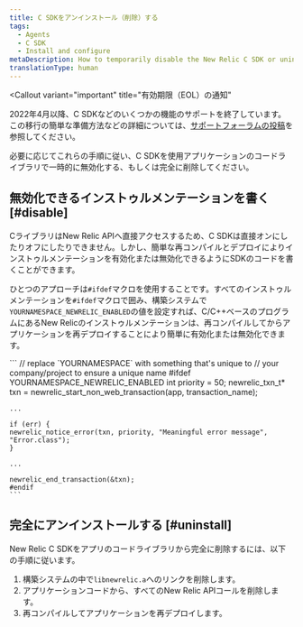 ```yaml
---
title: C SDKをアンインストール（削除）する
tags:
  - Agents
  - C SDK
  - Install and configure
metaDescription: How to temporarily disable the New Relic C SDK or uninstall and remove it completely from your application's code library.
translationType: human
---
```


<Callout
  variant="important"
  title="有効期限（EOL）の通知"
>
  2022年4月以降、C SDKなどのいくつかの機能のサポートを終了しています。この移行の簡単な準備方法などの詳細については、[サポートフォーラムの投稿](https://discuss.newrelic.com/t/q1-bulk-eol-announcement-fy23/181744)を参照してください。
</Callout>

必要に応じてこれらの手順に従い、C SDKを使用アプリケーションのコードライブラリで一時的に無効化する、もしくは完全に削除してください。

## 無効化できるインストゥルメンテーションを書く [#disable]

CライブラリはNew Relic APIへ直接アクセスするため、C SDKは直接オンにしたりオフにしたりできません。しかし、簡単な再コンパイルとデプロイによりインストゥルメンテーションを有効化または無効化できるようにSDKのコードを書くことができます。

ひとつのアプローチは`#ifdef`マクロを使用することです。すべてのインストゥルメンテーションを`#ifdef`マクロで囲み、構築システムで`YOURNAMESPACE_NEWRELIC_ENABLED`の値を設定すれば、C/C++ベースのプログラムにあるNew Relicのインストゥルメンテーションは、再コンパイルしてからアプリケーションを再デプロイすることにより簡単に有効化または無効化できます。

<CollapserGroup>
  <Collapser
    id="ifdef"
    title="#ifdefマクロを使用して、C SDKインストゥルメンテーションを無効化する"
  >
    ```
    // replace `YOURNAMESPACE` with something that's unique to
    // your company/project to ensure a unique name
    #ifdef YOURNAMESPACE_NEWRELIC_ENABLED
    int priority = 50;
    newrelic_txn_t* txn = newrelic_start_non_web_transaction(app, transaction_name);

    ...

    if (err) {
    newrelic_notice_error(txn, priority, "Meaningful error message", "Error.class");
    }

    ...

    newrelic_end_transaction(&txn);
    #endif
    ```
  </Collapser>
</CollapserGroup>

## 完全にアンインストールする [#uninstall]

New Relic C SDKをアプリのコードライブラリから完全に削除するには、以下の手順に従います。

1. 構築システムの中で`libnewrelic.a`へのリンクを削除します。
2. アプリケーションコードから、すべてのNew Relic APIコールを削除します。
3. 再コンパイルしてアプリケーションを再デプロイします。